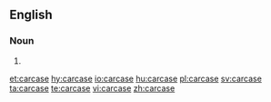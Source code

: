 ==English==

===Noun===
{{en-noun}}

# {{obsolete form of|carcass|lang=en}}

[[et:carcase]]
[[hy:carcase]]
[[io:carcase]]
[[hu:carcase]]
[[pl:carcase]]
[[sv:carcase]]
[[ta:carcase]]
[[te:carcase]]
[[vi:carcase]]
[[zh:carcase]]